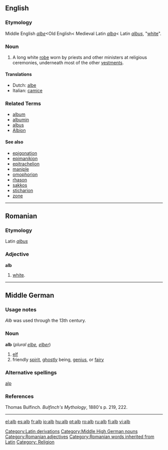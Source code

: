 ==English==

===Etymology===
Middle English ''[[albe]]''<Old English< Medieval Latin ''[[alba]]''< Latin ''[[albus]]'', "[[white]]".

===Noun===
{{en-noun}}
# A long white [[robe]] worn by priests and other ministers at religious ceremonies, underneath most of the other [[vestments]].

====Translations====
{{top}}
*Dutch: [[albe]]
*Italian: [[camice]] {{m}}
{{mid}}
{{bottom}}

===Related Terms===
*[[album]]
*[[albumin]]
*[[albus]]
*[[Albion]]

====See also====
*[[epigonation]]
*[[epimanikion]]
*[[epitrachelion]]
*[[maniple]]
*[[omophorion]]
*[[rhason]]
*[[sakkos]]
*[[sticharion]]
*[[zone]]

----
==Romanian==
===Etymology===
Latin ''[[albus]]''
===Adjective===
'''alb'''
#[[white]].
----

==Middle German==

===Usage notes===
''Alb'' was used through the 13th century.

===Noun===
'''alb''' (''plural [[elbe]], [[elber]]'')
# [[elf]]
# friendly [[spirit]], [[ghostly]] being, [[genius]], or [[fairy]]

===Alternative spellings===
[[alp]]

===References===
Thomas Bulfinch. ''Bulfinch's Mythology'', 1880's p. 219, 222.
----
[[Category:Latin derivations]]
[[Category:Middle High German nouns]]
[[Category:Romanian adjectives]]
[[Category:Romanian words inherited from Latin]]
[[Category: Religion]]

[[el:alb]]
[[es:alb]]
[[fr:alb]]
[[io:alb]]
[[hu:alb]]
[[pt:alb]]
[[ro:alb]]
[[ru:alb]]
[[fi:alb]]
[[vi:alb]]